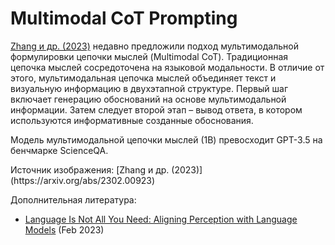 # Multimodal CoT Prompting


[Zhang и др. (2023)](https://arxiv.org/abs/2302.00923) недавно предложили подход мультимодальной формулировки цепочки мыслей (Multimodal CoT). Традиционная цепочка мыслей сосредоточена на языковой модальности. В отличие от этого, мультимодальная цепочка мыслей объединяет текст и визуальную информацию в двухэтапной структуре. Первый шаг включает генерацию обоснований на основе мультимодальной информации. Затем следует второй этап – вывод ответа, в котором используются информативные созданные обоснования.

Модель мультимодальной цепочки мыслей (1B) превосходит GPT-3.5 на бенчмарке ScienceQA.

<Screenshot src={MCOT} alt="MCOT" />
Источник изображения: [Zhang и др. (2023)](https://arxiv.org/abs/2302.00923)

Дополнительная литература:
- [Language Is Not All You Need: Aligning Perception with Language Models](https://arxiv.org/abs/2302.14045) (Feb 2023)
